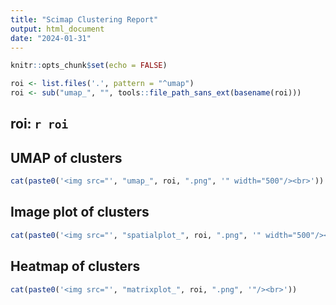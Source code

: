 ```yaml
---
title: "Scimap Clustering Report"
output: html_document
date: "2024-01-31"
---
```


```r
knitr::opts_chunk$set(echo = FALSE)

roi <- list.files('.', pattern = "^umap")
roi <- sub("umap_", "", tools::file_path_sans_ext(basename(roi)))
```

## roi: `r roi`

## UMAP of clusters
```r
cat(paste0('<img src="', "umap_", roi, ".png", '" width="500"/><br>'))
```

## Image plot of clusters
```r
cat(paste0('<img src="', "spatialplot_", roi, ".png", '" width="500"/><br>'))
```

## Heatmap of clusters
```r
cat(paste0('<img src="', "matrixplot_", roi, ".png", '"/><br>'))
```














